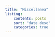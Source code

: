 ```yaml
---
title: "Miscellanea"
listing:
    contents: posts
    sort: "date desc"
    categories: true
---
```

